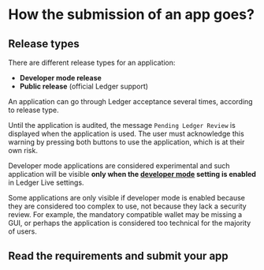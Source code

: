 
# How the submission of an app goes?

## Release types

There are different release types for an application:

-   **Developer mode release**  
-   **Public release** (official Ledger support)  

An application can go through Ledger acceptance several times, according to release type.


<Callout type="info" emoji="👉">
  Until the application is audited, the message <code>Pending Ledger Review</code> is displayed when the application is used. The user must acknowledge this warning by pressing both buttons to use the application, which is at their own risk. 
</Callout>

Developer mode applications are considered experimental and such application will be visible **only when the [developer mode](../../../ledger-live/discover/developer-mode) setting is enabled** in Ledger Live settings.

<Callout type="info" emoji="👉">
  Some applications are only visible if developer mode is enabled because they are considered too complex to use, not because they lack a security review. For example, the mandatory compatible wallet may be missing a GUI, or perhaps the application is considered too technical for the majority of users.
</Callout>


## Read the requirements and submit your app

<Cards num={2}>
  <Card
    title="Release requirements"
    href="/ledger-devices/device-app/submisson/requirements"
  />
  <Card
    title="Security audits"
    href="/ledger-devices/device-app/submission/security-audit"
  />
  <Card
    title="App submission"
    href="/ledger-devices/device-app/submission/submission-form"
  />
  <Card
    title="App updates"
    href="/ledger-devices/device-app/submission/maintenance"
  />
</Cards>